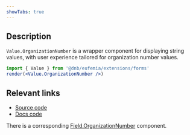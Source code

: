 ```yaml
---
showTabs: true
---
```


## Description

`Value.OrganizationNumber` is a wrapper component for displaying string values, with user experience tailored for organization number values.

```jsx
import { Value } from '@dnb/eufemia/extensions/forms'
render(<Value.OrganizationNumber />)
```

## Relevant links

- [Source code](https://github.com/dnbexperience/eufemia/tree/main/packages/dnb-eufemia/src/extensions/forms/Value/OrganizationNumber)
- [Docs code](https://github.com/dnbexperience/eufemia/tree/main/packages/dnb-design-system-portal/src/docs/uilib/extensions/forms/Value/OrganizationNumber)

There is a corresponding [Field.OrganizationNumber](/uilib/extensions/forms/feature-fields/OrganizationNumber) component.

